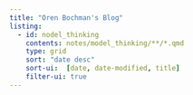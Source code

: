 ```yaml
---
title: "Oren Bochman's Blog"
listing:
  - id: nodel_thinking
    contents: notes/model_thinking/**/*.qmd
    type: grid
    sort: "date desc"
    sort-ui:  [date, date-modified, title]
    filter-ui: true
---
```

